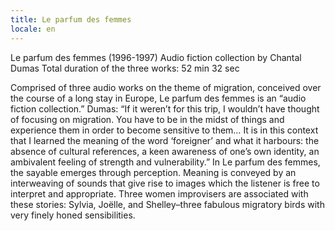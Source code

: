 ```yaml
---
title: Le parfum des femmes
locale: en
---
```

Le parfum des femmes (1996-1997)
Audio fiction collection by Chantal Dumas
Total duration of the three works: 52 min 32 sec

Comprised of three audio works on the theme of migration, conceived over the course of a long stay in Europe, Le parfum des femmes is an “audio fiction collection.” Dumas: “If it weren’t for this trip, I wouldn’t have thought of focusing on migration. You have to be in the midst of things and experience them in order to become sensitive to them… It is in this context that I learned the meaning of the word ‘foreigner’ and what it harbours: the absence of cultural references, a keen awareness of one’s own identity, an ambivalent feeling of strength and vulnerability.” In Le parfum des femmes, the sayable emerges through perception. Meaning is conveyed by an interweaving of sounds that give rise to images which the listener is free to interpret and appropriate. Three women improvisers are associated with these stories: Sylvia, Joëlle, and Shelley–three fabulous migratory birds with very finely honed sensibilities.
